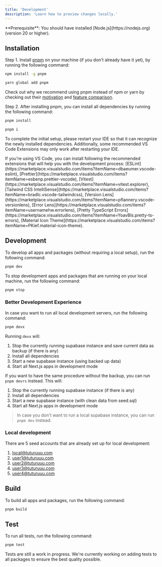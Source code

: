 ```yaml
---
title: 'Development'
description: 'Learn how to preview changes locally.'
---
```


<Info>
  **Prerequisite**: You should have installed [Node.js](https://nodejs.org)
  (version 20 or higher).
</Info>

## Installation

Step 1. Install [pnpm](https://pnpm.io/installation) on your machine (if you don't already have it yet), by running the following command:

<CodeGroup>

```bash npm
npm install -g pnpm
```

```bash yarn
yarn global add pnpm
```

</CodeGroup>

<Info>

Check out why we recommend using pnpm instead of npm or yarn by checking out their [motivation](https://pnpm.io/motivation) and [feature comparison](https://pnpm.io/feature-comparison).

</Info>

Step 2. After installing pnpm, you can install all dependencies by running the following command:

<CodeGroup>

```bash standard
pnpm install
```

```bash short-hand
pnpm i
```

</CodeGroup>

To complete the initial setup, please restart your IDE so that it can recognize the newly installed dependencies. Additionally, some recommended VS Code Extensions may only work after restarting your IDE.

<Tip>
  If you're using VS Code, you can install following the recommended extensions
  that will help you with the development process:
  [ESLint](https://marketplace.visualstudio.com/items?itemName=dbaeumer.vscode-eslint),
  [Prettier](https://marketplace.visualstudio.com/items?itemName=esbenp.prettier-vscode),
  [Vitest](https://marketplace.visualstudio.com/items?itemName=vitest.explorer),
  [Tailwind CSS
  IntelliSense](https://marketplace.visualstudio.com/items?itemName=bradlc.vscode-tailwindcss),
  [Version
  Lens](https://marketplace.visualstudio.com/items?itemName=pflannery.vscode-versionlens),
  [Error
  Lens](https://marketplace.visualstudio.com/items?itemName=usernamehw.errorlens),
  [Pretty TypeScript
  Errors](https://marketplace.visualstudio.com/items?itemName=YoavBls.pretty-ts-errors),
  [Material Icon
  Theme](https://marketplace.visualstudio.com/items?itemName=PKief.material-icon-theme).
</Tip>

## Development

To develop all apps and packages (without requiring a local setup), run the following command:

```bash pnpm
pnpm dev
```

To stop development apps and packages that are running on your local machine, run the following command:

```bash pnpm
pnpm stop
```

### Better Development Experience

In case you want to run all local development servers, run the following command:

```bash pnpm
pnpm devx
```

Running `devx` will:

1. Stop the currently running supabase instance and save current data as backup (if there is any)
2. Install all dependencies
3. Start a new supabase instance (using backed up data)
4. Start all Next.js apps in development mode

If you want to have the same procedure without the backup, you can run `pnpm devrs` instead. This will:

1. Stop the currently running supabase instance (if there is any)
2. Install all dependencies
3. Start a new supabase instance (with clean data from seed.sql)
4. Start all Next.js apps in development mode

> In case you don't want to run a local supabase instance, you can run `pnpm dev` instead.

### Local development

There are 5 seed accounts that are already set up for local development:

1. [local@tuturuuu.com](mailto:local@tuturuuu.com)
2. [user1@tuturuuu.com](mailto:user1@tuturuuu.com)
3. [user2@tuturuuu.com](mailto:user2@tuturuuu.com)
4. [user3@tuturuuu.com](mailto:user3@tuturuuu.com)
5. [user4@tuturuuu.com](mailto:user4@tuturuuu.com)

## Build

To build all apps and packages, run the following command:

```bash pnpm
pnpm build
```

## Test

To run all tests, run the following command:

```bash pnpm
pnpm test
```

<Warning>
  
Tests are still a work in progress. We're currently working on adding tests to all packages to ensure the best quality possible.

</Warning>
